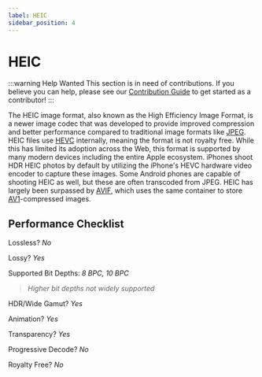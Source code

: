 ```yaml
---
label: HEIC
sidebar_position: 4
---
```


# HEIC

:::warning Help Wanted
This section is in need of contributions. If you believe you can help, please see our [Contribution Guide](../contribution-guide.mdx) to get started as a contributor!
:::

The HEIC image format, also known as the High Efficiency Image Format, is a newer image codec that was developed to provide improved compression and better performance compared to traditional image formats like [JPEG](./JPEG.mdx). HEIC files use [HEVC](../video/HEVC.mdx) internally, meaning the format is not royalty free. While this has limited its adoption across the Web, this format is supported by many modern devices including the entire Apple ecosystem. iPhones shoot HDR HEIC photos by default by utilizing the iPhone's HEVC hardware video encoder to capture these images. Some Android phones are capable of shooting HEIC as well, but these are often transcoded from JPEG. HEIC has largely been surpassed by [AVIF](./AVIF.mdx), which uses the same container to store [AV1](../video/AV1.mdx)-compressed images.

## Performance Checklist

Lossless? *No*

Lossy? *Yes*

Supported Bit Depths:
*8 BPC, 10 BPC*
> *Higher bit depths not widely supported*

HDR/Wide Gamut? *Yes*

Animation? *Yes*

Transparency? *Yes*

Progressive Decode? *No*

Royalty Free? *No*